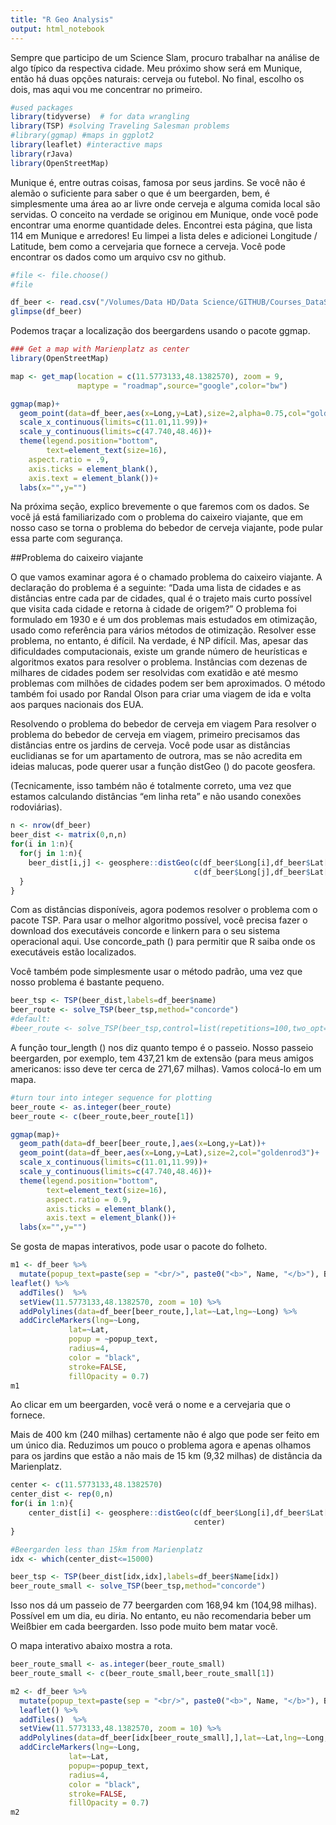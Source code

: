 ```yaml
---
title: "R Geo Analysis"
output: html_notebook
---
```


Sempre que participo de um Science Slam, procuro trabalhar na análise de algo típico da respectiva cidade. Meu próximo show será em Munique, então há duas opções naturais: cerveja ou futebol. No final, escolho os dois, mas aqui vou me concentrar no primeiro.

```r
#used packages
library(tidyverse)  # for data wrangling
library(TSP) #solving Traveling Salesman problems
#library(ggmap) #maps in ggplot2
library(leaflet) #interactive maps
library(rJava)
library(OpenStreetMap)
```


Munique é, entre outras coisas, famosa por seus jardins. Se você não é alemão o suficiente para saber o que é um beergarden, bem, é simplesmente uma área ao ar livre onde cerveja e alguma comida local são servidas. O conceito na verdade se originou em Munique, onde você pode encontrar uma enorme quantidade deles. Encontrei esta página, que lista 114 em Munique e arredores! Eu limpei a lista deles e adicionei Longitude / Latitude, bem como a cervejaria que fornece a cerveja. Você pode encontrar os dados como um arquivo csv no github. 

```r
#file <- file.choose()
#file

df_beer <- read.csv("/Volumes/Data HD/Data Science/GITHUB/Courses_DataScience/GIS/R-01/beergarden.csv")
glimpse(df_beer)
```


Podemos traçar a localização dos beergardens usando o pacote ggmap.


```r
### Get a map with Marienplatz as center 
library(OpenStreetMap)

map <- get_map(location = c(11.5773133,48.1382570), zoom = 9,
               maptype = "roadmap",source="google",color="bw")

ggmap(map)+
  geom_point(data=df_beer,aes(x=Long,y=Lat),size=2,alpha=0.75,col="goldenrod3")+
  scale_x_continuous(limits=c(11.01,11.99))+
  scale_y_continuous(limits=c(47.740,48.46))+
  theme(legend.position="bottom",
        text=element_text(size=16),
    aspect.ratio = .9,
    axis.ticks = element_blank(),
    axis.text = element_blank())+
  labs(x="",y="")
```


Na próxima seção, explico brevemente o que faremos com os dados. Se você já está familiarizado com o problema do caixeiro viajante, que em nosso caso se torna o problema do bebedor de cerveja viajante, pode pular essa parte com segurança.

##Problema do caixeiro viajante

O que vamos examinar agora é o chamado problema do caixeiro viajante. A declaração do problema é a seguinte:
“Dada uma lista de cidades e as distâncias entre cada par de cidades, qual é o trajeto mais curto possível que visita cada cidade e retorna à cidade de origem?”
O problema foi formulado em 1930 e é um dos problemas mais estudados em otimização, usado como referência para vários métodos de otimização. Resolver esse problema, no entanto, é difícil. Na verdade, é NP difícil. Mas, apesar das dificuldades computacionais,
existe um grande número de heurísticas e algoritmos exatos para resolver o problema. Instâncias com dezenas de milhares de cidades podem ser resolvidas com exatidão e até mesmo problemas com milhões de cidades podem ser bem aproximados.
O método também foi usado por Randal Olson para criar uma viagem de ida e volta aos parques nacionais dos EUA.

Resolvendo o problema do bebedor de cerveja em viagem
Para resolver o problema do bebedor de cerveja em viagem, primeiro precisamos das distâncias entre os jardins de cerveja. Você pode usar as distâncias euclidianas se for um apartamento de outrora, mas se não acredita em ideias malucas, pode querer usar a função distGeo () do pacote geosfera. 

(Tecnicamente, isso também não é totalmente correto, uma vez que estamos calculando distâncias "em linha reta" e não usando conexões rodoviárias).


```r
n <- nrow(df_beer)
beer_dist <- matrix(0,n,n)
for(i in 1:n){
  for(j in 1:n){
    beer_dist[i,j] <- geosphere::distGeo(c(df_beer$Long[i],df_beer$Lat[i]),
                                         c(df_beer$Long[j],df_beer$Lat[j]))
  }
}
```


Com as distâncias disponíveis, agora podemos resolver o problema com o pacote TSP. Para usar o melhor algoritmo possível, você precisa fazer o download dos executáveis concorde e linkern para o seu sistema operacional aqui. Use concorde_path () para permitir que R saiba onde os executáveis estão localizados.

Você também pode simplesmente usar o método padrão, uma vez que nosso problema é bastante pequeno.


```r
beer_tsp <- TSP(beer_dist,labels=df_beer$name)
beer_route <- solve_TSP(beer_tsp,method="concorde")
#default:
#beer_route <- solve_TSP(beer_tsp,control=list(repetitions=100,two_opt=TRUE))
```


A função tour_length () nos diz quanto tempo é o passeio. Nosso passeio beergarden, por exemplo, tem 437,21 km de extensão (para meus amigos americanos: isso deve ter cerca de 271,67 milhas). Vamos colocá-lo em um mapa.


```r
#turn tour into integer sequence for plotting 
beer_route <- as.integer(beer_route)
beer_route <- c(beer_route,beer_route[1])

ggmap(map)+
  geom_path(data=df_beer[beer_route,],aes(x=Long,y=Lat))+
  geom_point(data=df_beer,aes(x=Long,y=Lat),size=2,col="goldenrod3")+
  scale_x_continuous(limits=c(11.01,11.99))+
  scale_y_continuous(limits=c(47.740,48.46))+
  theme(legend.position="bottom",
        text=element_text(size=16),
        aspect.ratio = 0.9,
        axis.ticks = element_blank(),
        axis.text = element_blank())+
  labs(x="",y="")
```


Se gosta de mapas interativos, pode usar o pacote do folheto.


```r
m1 <- df_beer %>% 
  mutate(popup_text=paste(sep = "<br/>", paste0("<b>", Name, "</b>"), Biermarke)) %>%
leaflet() %>% 
  addTiles()  %>%  
  setView(11.5773133,48.1382570, zoom = 10) %>% 
  addPolylines(data=df_beer[beer_route,],lat=~Lat,lng=~Long) %>% 
  addCircleMarkers(lng=~Long,
             lat=~Lat,
             popup = ~popup_text,
             radius=4,
             color = "black",
             stroke=FALSE,
             fillOpacity = 0.7)
m1
```


Ao clicar em um beergarden, você verá o nome e a cervejaria que o fornece.

Mais de 400 km (240 milhas) certamente não é algo que pode ser feito em um único dia. Reduzimos um pouco o problema agora e apenas olhamos para os jardins que estão a não mais de 15 km (9,32 milhas) de distância da Marienplatz.


```r
center <- c(11.5773133,48.1382570)
center_dist <- rep(0,n)
for(i in 1:n){
    center_dist[i] <- geosphere::distGeo(c(df_beer$Long[i],df_beer$Lat[i]),
                                         center)
}

#Beergarden less than 15km from Marienplatz
idx <- which(center_dist<=15000)

beer_tsp <- TSP(beer_dist[idx,idx],labels=df_beer$Name[idx])
beer_route_small <- solve_TSP(beer_tsp,method="concorde")
```


Isso nos dá um passeio de 77 beergarden com 168,94 km (104,98 milhas). Possível em um dia, eu diria. No entanto, eu não recomendaria beber um Weißbier em cada beergarden. Isso pode muito bem matar você.

O mapa interativo abaixo mostra a rota.


```r
beer_route_small <- as.integer(beer_route_small)
beer_route_small <- c(beer_route_small,beer_route_small[1])

m2 <- df_beer %>% 
  mutate(popup_text=paste(sep = "<br/>", paste0("<b>", Name, "</b>"), Biermarke)) %>%
  leaflet() %>% 
  addTiles()  %>%  
  setView(11.5773133,48.1382570, zoom = 10) %>% 
  addPolylines(data=df_beer[idx[beer_route_small],],lat=~Lat,lng=~Long,col="red") %>% 
  addCircleMarkers(lng=~Long,
             lat=~Lat,
             popup=~popup_text,
             radius=4,
             color = "black",
             stroke=FALSE,
             fillOpacity = 0.7)
m2
```



